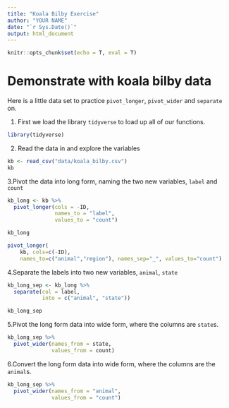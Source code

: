 ```yaml
---
title: "Koala Bilby Exercise"
author: "YOUR NAME"
date: "`r Sys.Date()`"
output: html_document
---
```


```r
knitr::opts_chunk$set(echo = T, eval = T)
```


# Demonstrate with koala bilby data 

Here is a little data set to practice `pivot_longer`, `pivot_wider` and `separate` on.

1. First we load the library `tidyverse` to load up all of our functions.

```r
library(tidyverse)
```

2. Read the data in and explore the variables

```r
kb <- read_csv("data/koala_bilby.csv")
kb
```


3.Pivot the data into long form, naming the two new variables, `label` and `count`

```r
kb_long <- kb %>% 
  pivot_longer(cols = -ID,
               names_to = "label", 
               values_to = "count")

kb_long

pivot_longer(
    kb, cols=c(-ID), 
    names_to=c("animal","region"), names_sep="_", values_to="count") 
```

4.Separate the labels into two new variables, `animal`, `state`

```r
kb_long_sep <- kb_long %>%
  separate(col = label, 
           into = c("animal", "state"))

kb_long_sep
```

5.Pivot the long form data into wide form, where the columns are `state`s. 

```r
kb_long_sep %>% 
  pivot_wider(names_from = state,
              values_from = count)
```

6.Convert the long form data into wide form, where the columns are the `animal`s. 

```r
kb_long_sep %>% 
  pivot_wider(names_from = "animal",
              values_from = "count")
```
